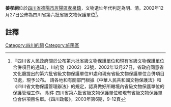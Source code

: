 {{msg:四川省文物保護單位
|名稱 = 姜公墳、姜孝祠
|編號 = 24
|圖片 = 
|級別 = S6
|分類 = 
|時代 = [[明代|明代]]、[[清代|清代]]
|地点 = [[四川省|四川省]][[德陽市|德陽市]][[旌陽區|旌陽區]][[孝泉鎮|孝泉鎮]]
|坐標 =
|登錄 = 2002年12月27日
}}
'''姜孝祠'''位於[[四川省|四川省]][[德陽市|德陽市]][[旌陽區|旌陽區]][[孝泉鎮|孝泉鎮]]，文物遺址年代判定為明、清。2002年12月27日公佈為四川省第六批省級文物保護單位<ref>『四川省人民政府關於公布第六批省級文物保護單位和現有省級文物保護單位合併項目的通知』，川府發（2002）23號，2002年12月27日，省政府同意省文化廳提出的第六批省級文物保護單位91處和現有省級文物保護單位合併項目13處，現予公布。 請各地和有關部門根據《中華人民共和國文物保護法》和《四川省文物保護管理辦法》的規定，認真做好所轄境內省級文物保護單位的保護管理工作。 附件 四川省第六批省級文物保護單位和現有省級文物保護單位合併項目名單。《四川政報》，2003年第6期，9-12頁</ref>。
==註釋==
{{reflist}}
{{文物保護單位小作品}}

[[Category:四川的祠|Category:四川的祠]]
[[Category:旌陽區|Category:旌陽區]]